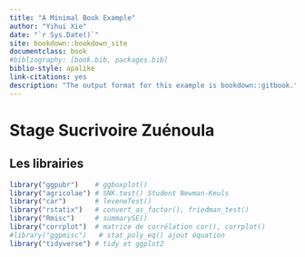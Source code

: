 ```yaml
--- 
title: "A Minimal Book Example"
author: "Yihui Xie"
date: "`r Sys.Date()`"
site: bookdown::bookdown_site
documentclass: book
#bibliography: [book.bib, packages.bib]
biblio-style: apalike
link-citations: yes
description: "The output format for this example is bookdown::gitbook."
---
```


# Stage Sucrivoire Zuénoula




## Les librairies

```r
library("ggpubr")    # ggboxplot()
library("agricolae") # SNK.test() Student Newman-Keuls
library("car")       # leveneTest()
library("rstatix")   # convert_as_factor(), friedman_test()
library("Rmisc")     # summarySE()
library("corrplot")  # matrice de corrélation cor(), corrplot()
#library("ggpmisc")   # stat_poly_eq() ajout équation
library("tidyverse") # tidy et ggplot2
```

